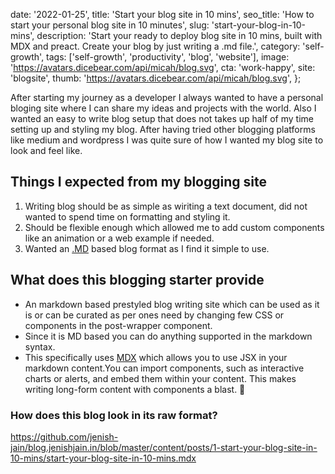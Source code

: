   date: '2022-01-25',
  title: 'Start your blog site in 10 mins',
  seo_title: 'How to start your personal blog site in 10 minutes',
  slug: 'start-your-blog-in-10-mins',
  description: 'Start your ready to deploy blog site in 10 mins, built with MDX and preact. Create your blog by just writing a .md file.',
  category: 'self-growth',
  tags: ['self-growth', 'productivity', 'blog', 'website'],
  image: 'https://avatars.dicebear.com/api/micah/blog.svg',
  cta: 'work-happy',
  site: 'blogsite',
  thumb: 'https://avatars.dicebear.com/api/micah/blog.svg',
};

After starting my journey as a developer I always wanted to have a personal bloging site where I can share my ideas and projects with the world.
Also I wanted an easy to write blog setup that does not takes up half of my time setting up and styling my blog.
After having tried other blogging platforms like medium and wordpress I was quite sure of how I wanted my blog site to look and feel like.

## Things I expected from my blogging site

1. Writing blog should be as simple as wiriting a text document, did not wanted to spend time on formatting and styling it.
2. Should be flexible enough which allowed me to add custom components like an animation or a web example if needed.
3. Wanted an [.MD](https://www.markdownguide.org/getting-started/) based blog format as I find it simple to use.

## What does this blogging starter provide

- An markdown based prestyled blog writing site which can be used as it is or can be curated as per ones need by changing few CSS or components in the post-wrapper component.
- Since it is MD based you can do anything supported in the markdown syntax.
- This specifically uses [MDX](https://mdxjs.com/) which allows you to use JSX in your markdown content.You can import components, such as interactive charts or alerts, 
and embed them within your content. This makes writing long-form content with components a blast. 🚀

### How does this blog look in its raw format?

[https://github.com/jenish-jain/blog.jenishjain.in/blob/master/content/posts/1-start-your-blog-site-in-10-mins/start-your-blog-site-in-10-mins.mdx
](https://github.com/jenish-jain/blog.jenishjain.in/blob/master/content/posts/1-start-your-blog-site-in-10-mins/start-your-blog-site-in-10-mins.mdx)